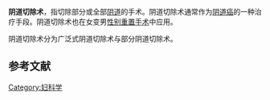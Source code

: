 {{medical}}
'''阴道切除术'''，指切除部分或全部[[阴道|阴道]]的手术。阴道切除术通常作为[[阴道癌|阴道癌]]的一种治疗手段。阴道切除术也在女变男[[性别重置手术|性别重置手术]]中应用。

阴道切除术分为广泛式阴道切除术与部分阴道切除术。

==参考文献==
{{reflist}}
{{女性生殖诊断及手术}}

[[Category:妇科学|Category:妇科学]]